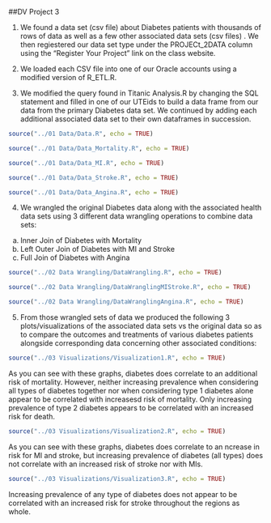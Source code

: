 ##DV Project 3

1) We found a data set (csv file) about Diabetes patients with thousands of rows of data as well as a few other associated data sets (csv files) . We then regiestered our data set type under the PROJECt_2DATA column using the "Register Your Project" link on the class website.

2) We loaded each CSV file into one of our Oracle accounts using a modified version of R_ETL.R.

3) We modified the query found in Titanic Analysis.R by changing the SQL statement and filled in one of our UTEids to build a data frame from our data from the primary Diabetes data set. We continued by adding each additional associated data set to their own dataframes in succession.

```r
source("../01 Data/Data.R", echo = TRUE)
```

```r
source("../01 Data/Data_Mortality.R", echo = TRUE)
```

```r
source("../01 Data/Data_MI.R", echo = TRUE)
```

```r
source("../01 Data/Data_Stroke.R", echo = TRUE)
```

```r
source("../01 Data/Data_Angina.R", echo = TRUE)
```

4) We wrangled the original Diabetes data along with the associated health data sets using 3 different data wrangling operations to combine data sets:
a. Inner Join of Diabetes with Mortality
b. Left Outer Join of Diabetes with MI and Stroke
c. Full Join of Diabetes with Angina

```r
source("../02 Data Wrangling/DataWrangling.R", echo = TRUE)
```

```r
source("../02 Data Wrangling/DataWranglingMIStroke.R", echo = TRUE)
```

```r
source("../02 Data Wrangling/DataWranglingAngina.R", echo = TRUE)
```

5) From those wrangled sets of data we produced the following 3 plots/visualizations of the associated data sets vs the original data so as to compare the outcomes and treatments of various diabetes patients alongside corresponding data concerning other associated conditions:


```r
source("../03 Visualizations/Visualization1.R", echo = TRUE)
```

As you can see with these graphs, diabetes does correlate to an additional risk of mortality.  However, neither increasing prevalence when considering all types of diabetes together nor when considering type 1 diabetes alone appear to be correlated with increasesd risk of mortality.  Only increasing prevalence of type 2 diabetes appears to be correlated with an increased risk for death.

```r
source("../03 Visualizations/Visualization2.R", echo = TRUE)
```

As you can see with these graphs, diabetes does correlate to an ncrease in risk for MI and stroke, but increasing prevalence of diabetes (all types) does not correlate with an increased risk of stroke nor with MIs.

```r
source("../03 Visualizations/Visualization3.R", echo = TRUE)
```

Increasing prevalence of any type of diabetes does not appear to be correlated with an increased risk for stroke throughout the regions as whole.